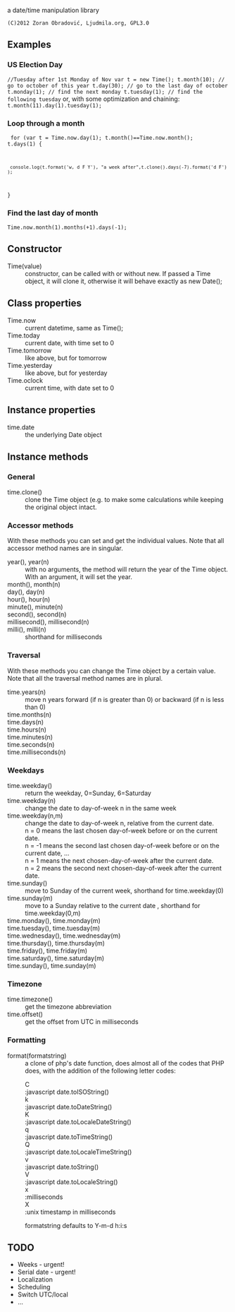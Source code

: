 a date/time manipulation library
 (C)2012 Zoran Obradović, Ljudmila.org, GPL3.0

==Examples==

===US Election Day === 
<code>
//Tuesday after 1st Monday of Nov
var t = new Time();
t.month(10);  // go to october of this year
t.day(30);    // go to the last day of october
t.monday(1);  // find the next monday
t.tuesday(1); // find the following tuesday
</code>
or, with some optimization and chaining:
<code>
t.month(11).day(1).tuesday(1);
</code>
=== Loop through a month ===
<code>
for (var t = Time.now.day(1); t.month()==Time.now.month(); t.days(1) {
  console.log(t.format('w, d F Y'), "a week after",t.clone().days(-7).format('d F'));
}
</code>
=== Find the last day of month ===
<pre>
Time.now.month(1).months(+1).days(-1);
</pre>
== Constructor ==

;Time(value)
:constructor, can be called with or without new. If passed a Time object, it will clone it, otherwise it will behave exactly as new Date();

== Class properties ==

; Time.now
: current datetime, same as Time();
; Time.today
: current date, with time set to 0
; Time.tomorrow
: like above, but for tomorrow
; Time.yesterday
: like above, but for yesterday
; Time.oclock
: current time, with date set to 0

== Instance properties ==
; time.date
: the underlying Date object

== Instance methods ==
=== General ===
; time.clone() 
: clone the Time object (e.g. to make some calculations while keeping the original object intact.
=== Accessor methods ===
With these methods you can set and get the individual values. Note that all accessor method names are in singular.
; year(), year(n) 
: with no arguments, the method will return the year of the Time object. With an argument, it will set the year.
; month(), month(n) 
; day(), day(n) 
; hour(), hour(n) 
; minute(), minute(n) 
; second(), second(n) 
; millisecond(), millisecond(n)
; milli(), milli(n)
: shorthand for milliseconds

=== Traversal ===
With these methods you can change the Time object by a certain value. Note that all the traversal method names are in plural.
;time.years(n)
: move n years forward (if n is greater than 0) or backward (if n is less than 0)
;time.months(n)
;time.days(n)
;time.hours(n)
;time.minutes(n)
;time.seconds(n)
;time.milliseconds(n)

=== Weekdays ===
;time.weekday()
: return the weekday, 0=Sunday, 6=Saturday
;time.weekday(n) 
: change the date to day-of-week n in the same week
;time.weekday(n,m)
: change the date to day-of-week n, relative from the current date. 
: n = 0 means the last chosen day-of-week before or on the current date.
: n = -1 means the second last chosen day-of-week before or on the current date, ...
: n = 1 means the next chosen-day-of-week after the current date.
: n = 2 means the second next chosen-day-of-week after the current date.
;time.sunday()
:move to Sunday of the current week, shorthand for time.weekday(0) 
;time.sunday(m)
:move to a Sunday relative to the current date , shorthand for time.weekday(0,m)
;time.monday(), time.monday(m)
;time.tuesday(), time.tuesday(m)
;time.wednesday(), time.wednesday(m)
;time.thursday(), time.thursday(m)
;time.friday(), time.friday(m)
;time.saturday(), time.saturday(m)
;time.sunday(), time.sunday(m)

=== Timezone ===
;time.timezone()
:get the timezone abbreviation
;time.offset()
:get the offset from UTC in milliseconds

=== Formatting ===
;format(formatstring)
: a clone of php's date function, does almost all of the codes that PHP does, with the addition of the following letter codes:
:;C
:;:javascript date.toISOString()
:;k
:;:javascript date.toDateString()
:;K
:;:javascript date.toLocaleDateString()
:;q
:;:javascript date.toTimeString()
:;Q
:;:javascript date.toLocaleTimeString()
:;v
:;:javascript date.toString()
:;V
:;:javascript date.toLocaleString()
:;x
:;:milliseconds
:;X
:;:unix timestamp in milliseconds
:formatstring defaults to Y-m-d h:i:s
== TODO ==
* Weeks - urgent!
* Serial date - urgent!
* Localization
* Scheduling
* Switch UTC/local
* ...

